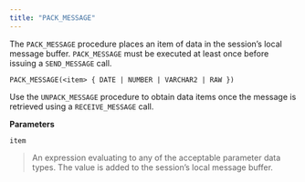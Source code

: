 ```yaml
---
title: "PACK_MESSAGE"
---
```




The `PACK_MESSAGE` procedure places an item of data in the session’s local message buffer. `PACK_MESSAGE` must be executed at least once before issuing a `SEND_MESSAGE` call.

    PACK_MESSAGE(<item> { DATE | NUMBER | VARCHAR2 | RAW })

Use the `UNPACK_MESSAGE` procedure to obtain data items once the message is retrieved using a `RECEIVE_MESSAGE` call.

**Parameters**

`item`

> An expression evaluating to any of the acceptable parameter data types. The value is added to the session’s local message buffer.
